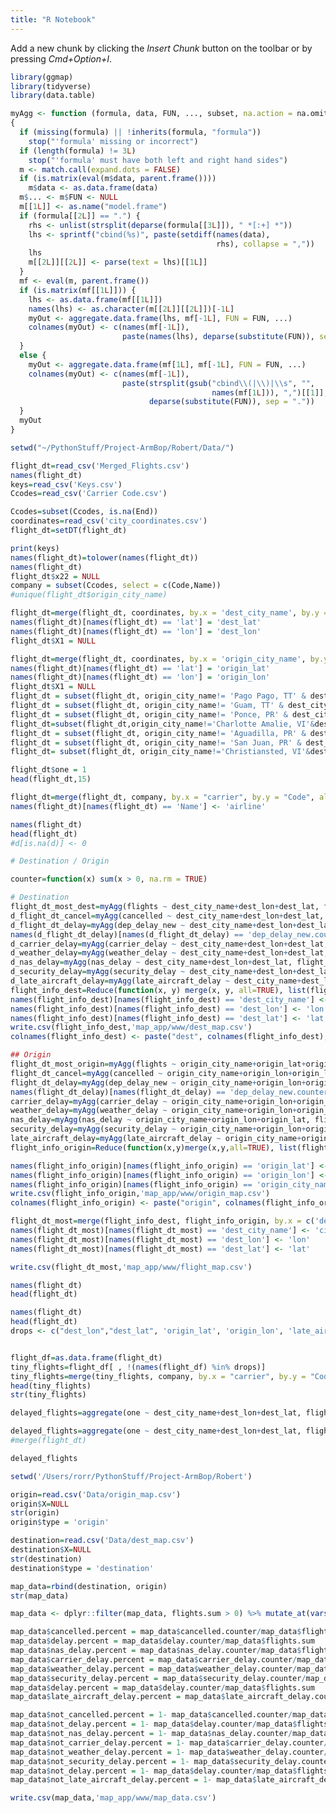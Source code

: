```yaml
---
title: "R Notebook"
---
```

Add a new chunk by clicking the *Insert Chunk* button on the toolbar or by pressing *Cmd+Option+I*.
```r
library(ggmap)
library(tidyverse)
library(data.table)

myAgg <- function (formula, data, FUN, ..., subset, na.action = na.omit) 
{
  if (missing(formula) || !inherits(formula, "formula")) 
    stop("'formula' missing or incorrect")
  if (length(formula) != 3L) 
    stop("'formula' must have both left and right hand sides")
  m <- match.call(expand.dots = FALSE)
  if (is.matrix(eval(m$data, parent.frame()))) 
    m$data <- as.data.frame(data)
  m$... <- m$FUN <- NULL
  m[[1L]] <- as.name("model.frame")
  if (formula[[2L]] == ".") {
    rhs <- unlist(strsplit(deparse(formula[[3L]]), " *[:+] *"))
    lhs <- sprintf("cbind(%s)", paste(setdiff(names(data), 
                                              rhs), collapse = ","))
    lhs
    m[[2L]][[2L]] <- parse(text = lhs)[[1L]]
  }
  mf <- eval(m, parent.frame())
  if (is.matrix(mf[[1L]])) {
    lhs <- as.data.frame(mf[[1L]])
    names(lhs) <- as.character(m[[2L]][[2L]])[-1L]
    myOut <- aggregate.data.frame(lhs, mf[-1L], FUN = FUN, ...)
    colnames(myOut) <- c(names(mf[-1L]), 
                         paste(names(lhs), deparse(substitute(FUN)), sep = "."))
  }
  else {
    myOut <- aggregate.data.frame(mf[1L], mf[-1L], FUN = FUN, ...)
    colnames(myOut) <- c(names(mf[-1L]), 
                         paste(strsplit(gsub("cbind\\(|\\)|\\s", "", 
                                             names(mf[1L])), ",")[[1]],
                               deparse(substitute(FUN)), sep = "."))
  } 
  myOut
}

```

```r
setwd("~/PythonStuff/Project-ArmBop/Robert/Data/")

flight_dt=read_csv('Merged_Flights.csv')
names(flight_dt)
keys=read_csv('Keys.csv')
Ccodes=read_csv('Carrier Code.csv')

Ccodes=subset(Ccodes, is.na(End))
coordinates=read_csv('city_coordinates.csv')
flight_dt=setDT(flight_dt)

```

```r
print(keys)
names(flight_dt)=tolower(names(flight_dt))
names(flight_dt)
flight_dt$x22 = NULL
company = subset(Ccodes, select = c(Code,Name))
#unique(flight_dt$origin_city_name)
```



```r
flight_dt=merge(flight_dt, coordinates, by.x = 'dest_city_name', by.y = 'city_name')
names(flight_dt)[names(flight_dt) == 'lat'] = 'dest_lat'
names(flight_dt)[names(flight_dt) == 'lon'] = 'dest_lon'
flight_dt$X1 = NULL

flight_dt=merge(flight_dt, coordinates, by.x = 'origin_city_name', by.y = 'city_name')
names(flight_dt)[names(flight_dt) == 'lat'] = 'origin_lat'
names(flight_dt)[names(flight_dt) == 'lon'] = 'origin_lon'
flight_dt$X1 = NULL
flight_dt = subset(flight_dt, origin_city_name!= 'Pago Pago, TT' & dest_city_name!= 'Pago Pago, TT')
flight_dt = subset(flight_dt, origin_city_name!= 'Guam, TT' & dest_city_name!= 'Guam, TT')
flight_dt = subset(flight_dt, origin_city_name!= 'Ponce, PR' & dest_city_name!= 'Ponce, PR')
flight_dt=subset(flight_dt,origin_city_name!='Charlotte Amalie, VI'&dest_city_name!='Charlotte Amalie, VI')
flight_dt = subset(flight_dt, origin_city_name!= 'Aguadilla, PR' & dest_city_name!= 'Aguadilla, PR')
flight_dt = subset(flight_dt, origin_city_name!= 'San Juan, PR' & dest_city_name!= 'San Juan, PR')
flight_dt= subset(flight_dt, origin_city_name!='Christiansted, VI'&dest_city_name!='Christiansted, VI')

flight_dt$one = 1
head(flight_dt,15)
```

```r
flight_dt=merge(flight_dt, company, by.x = "carrier", by.y = "Code", all.x = T)
names(flight_dt)[names(flight_dt) == 'Name'] <- 'airline'

names(flight_dt)
head(flight_dt)
#d[is.na(d)] <- 0
```

```r
# Destination / Origin

counter=function(x) sum(x > 0, na.rm = TRUE)

# Destination
flight_dt_most_dest=myAgg(flights ~ dest_city_name+dest_lon+dest_lat, flight_dt, sum)
d_flight_dt_cancel=myAgg(cancelled ~ dest_city_name+dest_lon+dest_lat, flight_dt, counter)
d_flight_dt_delay=myAgg(dep_delay_new ~ dest_city_name+dest_lon+dest_lat, flight_dt, counter)
names(d_flight_dt_delay)[names(d_flight_dt_delay) == 'dep_delay_new.counter'] <- 'delay.counter'
d_carrier_delay=myAgg(carrier_delay ~ dest_city_name+dest_lon+dest_lat, flight_dt, counter)
d_weather_delay=myAgg(weather_delay ~ dest_city_name+dest_lon+dest_lat, flight_dt, counter)
d_nas_delay=myAgg(nas_delay ~ dest_city_name+dest_lon+dest_lat, flight_dt, counter)
d_security_delay=myAgg(security_delay ~ dest_city_name+dest_lon+dest_lat, flight_dt, counter)
d_late_aircraft_delay=myAgg(late_aircraft_delay ~ dest_city_name+dest_lon+dest_lat, flight_dt, counter)
flight_info_dest=Reduce(function(x, y) merge(x, y, all=TRUE), list(flight_dt_most_dest,d_flight_dt_cancel, d_flight_dt_delay,d_nas_delay,d_carrier_delay,d_weather_delay,d_security_delay,d_late_aircraft_delay))
names(flight_info_dest)[names(flight_info_dest) == 'dest_city_name'] <- 'city_name'
names(flight_info_dest)[names(flight_info_dest) == 'dest_lon'] <- 'lon'
names(flight_info_dest)[names(flight_info_dest) == 'dest_lat'] <- 'lat'
write.csv(flight_info_dest,'map_app/www/dest_map.csv')
colnames(flight_info_dest) <- paste("dest", colnames(flight_info_dest), sep = "_")

## Origin
flight_dt_most_origin=myAgg(flights ~ origin_city_name+origin_lat+origin_lon, flight_dt, sum)
flight_dt_cancel=myAgg(cancelled ~ origin_city_name+origin_lon+origin_lat, flight_dt, counter)
flight_dt_delay=myAgg(dep_delay_new ~ origin_city_name+origin_lon+origin_lat, flight_dt, counter)
names(flight_dt_delay)[names(flight_dt_delay) == 'dep_delay_new.counter'] <- 'delay.counter'
carrier_delay=myAgg(carrier_delay ~ origin_city_name+origin_lon+origin_lat, flight_dt, counter)
weather_delay=myAgg(weather_delay ~ origin_city_name+origin_lon+origin_lat, flight_dt, counter)
nas_delay=myAgg(nas_delay ~ origin_city_name+origin_lon+origin_lat, flight_dt, counter)
security_delay=myAgg(security_delay ~ origin_city_name+origin_lon+origin_lat, flight_dt, counter)
late_aircraft_delay=myAgg(late_aircraft_delay ~ origin_city_name+origin_lon+origin_lat, flight_dt, counter)
flight_info_origin=Reduce(function(x,y)merge(x,y,all=TRUE), list(flight_dt_most_origin,flight_dt_cancel,flight_dt_delay,nas_delay,carrier_delay,weather_delay,security_delay,late_aircraft_delay))

names(flight_info_origin)[names(flight_info_origin) == 'origin_lat'] <- 'lat'
names(flight_info_origin)[names(flight_info_origin) == 'origin_lon'] <- 'lon'
names(flight_info_origin)[names(flight_info_origin) == 'origin_city_name'] <- 'city_name'
write.csv(flight_info_origin,'map_app/www/origin_map.csv')
colnames(flight_info_origin) <- paste("origin", colnames(flight_info_origin), sep = "_")

flight_dt_most=merge(flight_info_dest, flight_info_origin, by.x = c('dest_city_name','dest_lon','dest_lat'), by.y = c('origin_city_name','origin_lon','origin_lat'), all=T)
names(flight_dt_most)[names(flight_dt_most) == 'dest_city_name'] <- 'city_name'
names(flight_dt_most)[names(flight_dt_most) == 'dest_lon'] <- 'lon'
names(flight_dt_most)[names(flight_dt_most) == 'dest_lat'] <- 'lat'

write.csv(flight_dt_most,'map_app/www/flight_map.csv')
```

```r



names(flight_dt)
head(flight_dt)

```


```r
names(flight_dt)
head(flight_dt)
drops <- c("dest_lon","dest_lat", 'origin_lat', 'origin_lon', 'late_aircraft_delay', 'security_delay','nas_delay','carrier_delay','dest','origin', 'year','month', 'weather_delay','div_airport_landings','day_of_month')


flight_df=as.data.frame(flight_dt)
tiny_flights=flight_df[ , !(names(flight_df) %in% drops)]
tiny_flights=merge(tiny_flights, company, by.x = "carrier", by.y = "Code", all.x = T)
head(tiny_flights)
str(tiny_flights)

delayed_flights=aggregate(one ~ dest_city_name+dest_lon+dest_lat, flight_dt, sum)

delayed_flights=aggregate(one ~ dest_city_name+dest_lon+dest_lat, flight_dt, sum)
#merge(flight_dt)

delayed_flights


```

```r
setwd('/Users/rorr/PythonStuff/Project-ArmBop/Robert')

origin=read.csv('Data/origin_map.csv')
origin$X=NULL
str(origin)
origin$type = 'origin'

destination=read.csv('Data/dest_map.csv')
destination$X=NULL
str(destination)
destination$type = 'destination'

map_data=rbind(destination, origin)
str(map_data)

map_data <- dplyr::filter(map_data, flights.sum > 0) %>% mutate_at(vars(lat, lon, flights.sum, cancelled.counter, delay.counter, nas_delay.counter,carrier_delay.counter,weather_delay.counter,security_delay.counter,late_aircraft_delay.counter),funs(as.numeric)) %>% na.omit

map_data$cancelled.percent = map_data$cancelled.counter/map_data$flights.sum
map_data$delay.percent = map_data$delay.counter/map_data$flights.sum
map_data$nas_delay.percent = map_data$nas_delay.counter/map_data$flights.sum
map_data$carrier_delay.percent = map_data$carrier_delay.counter/map_data$flights.sum
map_data$weather_delay.percent = map_data$weather_delay.counter/map_data$flights.sum
map_data$security_delay.percent = map_data$security_delay.counter/map_data$flights.sum
map_data$delay.percent = map_data$delay.counter/map_data$flights.sum
map_data$late_aircraft_delay.percent = map_data$late_aircraft_delay.counter/map_data$flights.sum

map_data$not_cancelled.percent = 1- map_data$cancelled.counter/map_data$flights.sum
map_data$not_delay.percent = 1- map_data$delay.counter/map_data$flights.sum
map_data$not_nas_delay.percent = 1- map_data$nas_delay.counter/map_data$flights.sum
map_data$not_carrier_delay.percent = 1- map_data$carrier_delay.counter/map_data$flights.sum
map_data$not_weather_delay.percent = 1- map_data$weather_delay.counter/map_data$flights.sum
map_data$not_security_delay.percent = 1- map_data$security_delay.counter/map_data$flights.sum
map_data$not_delay.percent = 1- map_data$delay.counter/map_data$flights.sum
map_data$not_late_aircraft_delay.percent = 1- map_data$late_aircraft_delay.counter/map_data$flights.sum

write.csv(map_data,'map_app/www/map_data.csv')

```


